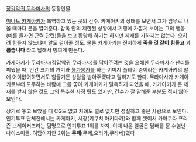 [[장갑악귀 무라마사]]의 등장인물.

[[미나토 카게아키]]가 복역하고 있는 곳의 간수. 카게아키의 상태를 보면서 그가 임무로 나올 때마다 문을 열어준다. 감옥 안의 제한된 상황에서 기행에 가깝게 보이는 그의 행동 (예를 들자면 근력 단련)들을 보고 황당해 하기는 하지만 제재를 가하지는 않는다. 오히려 힘들지 않느냐며 말도 걸어줄 정도. 물론 카게아키는 진지하게 '''죽을 것 같이 힘들고 괴롭습니다''' 라고 답해서 벙찌게 만든다. 

카게아키가 [[무라마사(장갑악귀 무라마사)]]를 닦아주려는 것을 오해한 무라마사가 난리를 피웠을 때, 인간 크기의 거미와 [[붕가붕가]]를 하는 이미지 플레이 중이라는 카게아키의 말에 어이없어하면서도 힘들거든 상담을 받아주겠다고 말하기도 한다. 무라마사가 카게아키로부터 도주하는 바람에 그를 쫓아 카게아키가 탈옥하게 되었을 때, 카게아키가 큰 제재를 받지 않은 것도 그의 특수한 사정 탓도 있지만, 간수가 잘 말해준 부분도 적지 않아 보인다. 

상기로 놓고 보았을 때 CG도 없고 차례도 별로 없지만 성실하고 좋은 사람으로 보인다. 인기투표 단체전에서는 카게아키, 서장(키쿠치 아키타카)와 함께 셋이서 카마쿠라 프리즌 브레이커즈라는 팀명으로 인기투표 1위를 차지. 이때 나온 얼굴은 담배를 문 수염난 나이스미들. 여담이지만 2위는 '''무제'''(무제,오리가,쿠라베)였다
